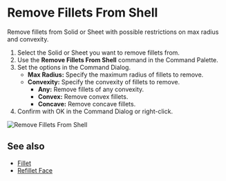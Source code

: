 
<Reference shortcut="" command="Remove Fillets From Shell" button="" />

# Remove Fillets From Shell

Remove fillets from Solid or Sheet with possible restrictions on max radius and convexity.

1. Select the Solid or Sheet you want to remove fillets from.
2. Use the **Remove Fillets From Shell** command in the Command Palette.
3. Set the options in the Command Dialog.
    - **Max Radius:** Specify the maximum radius of fillets to remove.
    - **Convexity:** Specify the convexity of fillets to remove.
        - **Any:** Remove fillets of any convexity.
        - **Convex:** Remove convex fillets.
        - **Concave:** Remove concave fillets.
4. Confirm with OK in the Command Dialog or right-click.

![Remove Fillets From Shell](/img/remove-fillets-from-shell.gif)

## See also
- [Fillet](./fillet)
- [Refillet Face](./refillet-face)









